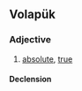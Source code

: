 ==Volapük==

===Adjective===
{{head|vo|adjective}}

# [[absolute]], [[true]]

====Declension====
{{vo-decl-adj}}